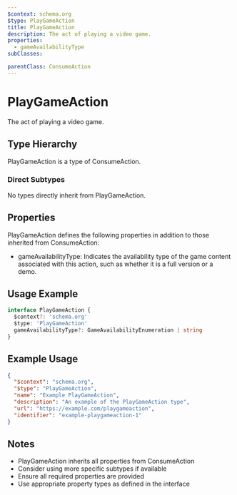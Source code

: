 ```yaml
---
$context: schema.org
$type: PlayGameAction
title: PlayGameAction
description: The act of playing a video game.
properties:
  - gameAvailabilityType
subClasses:

parentClass: ConsumeAction
---
```


# PlayGameAction

The act of playing a video game.

## Type Hierarchy

PlayGameAction is a type of ConsumeAction.

### Direct Subtypes

No types directly inherit from PlayGameAction.

## Properties

PlayGameAction defines the following properties in addition to those inherited from ConsumeAction:

- gameAvailabilityType: Indicates the availability type of the game content associated with this action, such as whether it is a full version or a demo.

## Usage Example

```typescript
interface PlayGameAction {
  $context?: 'schema.org'
  $type: 'PlayGameAction'
  gameAvailabilityType?: GameAvailabilityEnumeration | string
}
```

## Example Usage

```json
{
  "$context": "schema.org",
  "$type": "PlayGameAction",
  "name": "Example PlayGameAction",
  "description": "An example of the PlayGameAction type",
  "url": "https://example.com/playgameaction",
  "identifier": "example-playgameaction-1"
}
```

## Notes

- PlayGameAction inherits all properties from ConsumeAction
- Consider using more specific subtypes if available
- Ensure all required properties are provided
- Use appropriate property types as defined in the interface
